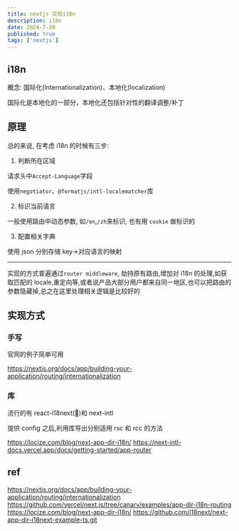 ```yaml
---
title: nextjs 实现i18n
description: i18n
date: 2024-7-30
published: true
tags: ['nextjs']
---
```


## i18n

概念: 国际化(Internationalization)、本地化(localization)

国际化是本地化的一部分，本地化还包括针对性的翻译调整/补丁

## 原理

总的来说, 在考虑 i18n 的时候有三步:

1. 判断所在区域

请求头中`Accept-Language`字段

使用`negotiator`、`@formatjs/intl-localematcher`库

2. 标识当前语言

一般使用路由中动态参数, 如`/en`,`/zh`来标识, 也有用 `cookie` 做标识的

3. 配置相关字典

使用 json 分别存储 key->对应语言的映射

<hr />

实现的方式普遍通过`router middleware`, 劫持原有路由,增加对 i18n 的处理,如获取匹配的
locale,重定向等,或者说产品大部分用户都来自同一地区,也可以把路由的参数隐藏掉,总之在这里处理相关逻辑是比较好的

## 实现方式

### 手写

官网的例子简单可用

https://nextjs.org/docs/app/building-your-application/routing/internationalization

### 库

流行的有 react-i18next(🌟)和 next-intl

提供 config 之后,利用库导出分别适用 rsc 和 rcc 的方法

https://locize.com/blog/next-app-dir-i18n/
https://next-intl-docs.vercel.app/docs/getting-started/app-router

## ref

https://nextjs.org/docs/app/building-your-application/routing/internationalization
https://github.com/vercel/next.js/tree/canary/examples/app-dir-i18n-routing
https://locize.com/blog/next-app-dir-i18n/
https://github.com/i18next/next-app-dir-i18next-example-ts.git
